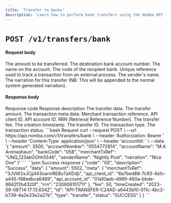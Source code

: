 ```yaml
---
title: 'Transfer to banks'
description: 'Learn how to perform bank transfers using the Nomba API'
---
```


<CardGroup cols={2}>
  <Card
    title="Perform bank transfers from the parent account"
    icon="shuffle"
    href="/nomba-api-reference/transfers/perform-bank-account-transfer-from-the-parent-account"
  >
  </Card>
  <Card
    title="Perform bank transfers from sub accounts"
    icon="shuffle"
    href="/nomba-api-reference/transfers/perform-bank-account-transfer-from-account"
  >
  </Card>
</CardGroup>

# `POST /v1/transfers/bank`

#### Request body

<ParamField body="amount" type="number" required>
  The amount to be transferred.
</ParamField>

<ParamField body="accountNumber" type="string" required>
  The destination bank account number.
</ParamField>

<ParamField body="accountName" type="string" required>
  The name on the account.
</ParamField>

<ParamField body="bankCode" type="string" required>
  The code of the recipient bank.
</ParamField>

<ParamField body="merchantTxRef" type="string" required>
  Unique reference used to track a transaction from an external process.
</ParamField>

<ParamField body="senderName" type="string" required>
  The sender's name.
</ParamField>

<ParamField body="narration" type="string">
  The narration for this transfer (NB: This will be appended to the normal system generated narration).
</ParamField>

#### Response body

<ResponseField name="code" type="string" required>
  Response code
</ResponseField>

<ResponseField name="description" type="string" required>
  Response description
</ResponseField>

<ResponseField name="data" type="object">
  The transfer data.
  <Expandable title="object"  defaultOpen="true">
    <ResponseField name="amount" type="number" required>
      The transfer amount.
    </ResponseField>
    <ResponseField name="meta" type="string" required>
      The transaction meta data.
      <Expandable title="object"  defaultOpen="true">
        <ResponseField name="merchantTxRef" type="string">
            Merchant transaction reference.
        </ResponseField>
        <ResponseField name="api_client_id" type="string">
            API client ID.
        </ResponseField>
        <ResponseField name="api_account_id" type="string">
            API account ID.
        </ResponseField>
        <ResponseField name="rrn" type="string">
            RRN (Retrieval Reference Number).
        </ResponseField>
      </Expandable>
    </ResponseField>
    <ResponseField name="fee" type="number" required>
      The transfer fee.
    </ResponseField>
    <ResponseField name="timeCreated" type="string" required>
      The creation timestamp.
    </ResponseField>
    <ResponseField name="id" type="string" required>
      The transfer ID.
    </ResponseField>
    <ResponseField name="type" type="string" required>
      The transaction type.
    </ResponseField>
    <ResponseField name="status" type="string" required>
      The transaction status.
    </ResponseField>
    
  </Expandable>
</ResponseField>

<RequestExample>
```bash Request
curl --request POST \
  --url https://api.nomba.com/v1/transfers/bank \
  --header 'Authorization: Bearer <token>' \
  --header 'Content-Type: application/json' \
  --header 'accountId: <accountid>' \
  --data '{
  "amount": 3500,
  "accountNumber": "0554772814",
  "accountName": "M.A Animashaun",
  "bankCode": "058",
  "merchantTxRef": "UNQ_123abGGhh5546",
  "senderName": "Nightly Post",
  "narration": "Nice One"
}'
```
</RequestExample>

<ResponseExample>
```json Success response
{
  "code": "00",
  "description": "Success",
  "data": {
    "amount": 5502,
    "meta": {
      "merchantTxRef": "3JVW2xJCjj443oannREBuTaXDdji",
      "api_client_id": "6a7bed88-7c93-4a1c-a445-f88edbca6489",
      "api_account_id": "01a10aeb-d989-460a-bbde-9842f2b4320f",
      "rrn": "230908151711"
    },
    "fee": 50,
    "timeCreated": "2023-09-08T14:17:13.634Z",
    "id": "API-TRANSFER-C24AD-a6443bf0-011c-4bc2-b739-4a2e33e2a27b",
    "type": "transfer",
    "status": "SUCCESS"
  }
}
```
</ResponseExample>

